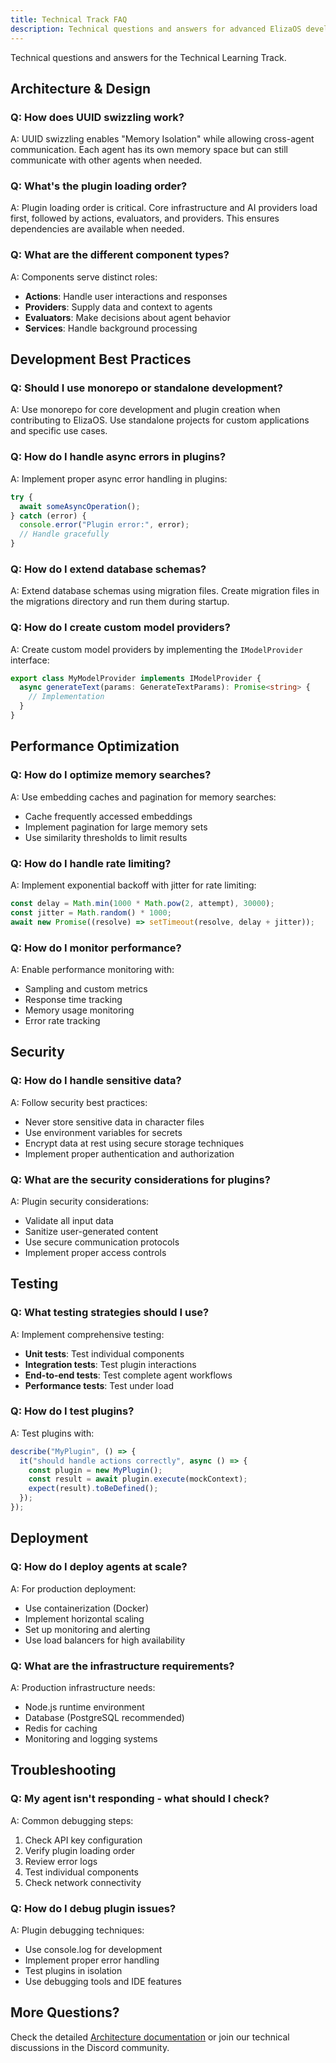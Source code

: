 ```yaml
---
title: Technical Track FAQ
description: Technical questions and answers for advanced ElizaOS development
---
```


Technical questions and answers for the Technical Learning Track.

## Architecture & Design

### Q: How does UUID swizzling work?

A: UUID swizzling enables "Memory Isolation" while allowing cross-agent communication. Each agent
has its own memory space but can still communicate with other agents when needed.

### Q: What's the plugin loading order?

A: Plugin loading order is critical. Core infrastructure and AI providers load first, followed by
actions, evaluators, and providers. This ensures dependencies are available when needed.

### Q: What are the different component types?

A: Components serve distinct roles:

- **Actions**: Handle user interactions and responses
- **Providers**: Supply data and context to agents
- **Evaluators**: Make decisions about agent behavior
- **Services**: Handle background processing

## Development Best Practices

### Q: Should I use monorepo or standalone development?

A: Use monorepo for core development and plugin creation when contributing to ElizaOS. Use
standalone projects for custom applications and specific use cases.

### Q: How do I handle async errors in plugins?

A: Implement proper async error handling in plugins:

```typescript
try {
  await someAsyncOperation();
} catch (error) {
  console.error("Plugin error:", error);
  // Handle gracefully
}
```

### Q: How do I extend database schemas?

A: Extend database schemas using migration files. Create migration files in the migrations directory
and run them during startup.

### Q: How do I create custom model providers?

A: Create custom model providers by implementing the `IModelProvider` interface:

```typescript
export class MyModelProvider implements IModelProvider {
  async generateText(params: GenerateTextParams): Promise<string> {
    // Implementation
  }
}
```

## Performance Optimization

### Q: How do I optimize memory searches?

A: Use embedding caches and pagination for memory searches:

- Cache frequently accessed embeddings
- Implement pagination for large memory sets
- Use similarity thresholds to limit results

### Q: How do I handle rate limiting?

A: Implement exponential backoff with jitter for rate limiting:

```typescript
const delay = Math.min(1000 * Math.pow(2, attempt), 30000);
const jitter = Math.random() * 1000;
await new Promise((resolve) => setTimeout(resolve, delay + jitter));
```

### Q: How do I monitor performance?

A: Enable performance monitoring with:

- Sampling and custom metrics
- Response time tracking
- Memory usage monitoring
- Error rate tracking

## Security

### Q: How do I handle sensitive data?

A: Follow security best practices:

- Never store sensitive data in character files
- Use environment variables for secrets
- Encrypt data at rest using secure storage techniques
- Implement proper authentication and authorization

### Q: What are the security considerations for plugins?

A: Plugin security considerations:

- Validate all input data
- Sanitize user-generated content
- Use secure communication protocols
- Implement proper access controls

## Testing

### Q: What testing strategies should I use?

A: Implement comprehensive testing:

- **Unit tests**: Test individual components
- **Integration tests**: Test plugin interactions
- **End-to-end tests**: Test complete agent workflows
- **Performance tests**: Test under load

### Q: How do I test plugins?

A: Test plugins with:

```typescript
describe("MyPlugin", () => {
  it("should handle actions correctly", async () => {
    const plugin = new MyPlugin();
    const result = await plugin.execute(mockContext);
    expect(result).toBeDefined();
  });
});
```

## Deployment

### Q: How do I deploy agents at scale?

A: For production deployment:

- Use containerization (Docker)
- Implement horizontal scaling
- Set up monitoring and alerting
- Use load balancers for high availability

### Q: What are the infrastructure requirements?

A: Production infrastructure needs:

- Node.js runtime environment
- Database (PostgreSQL recommended)
- Redis for caching
- Monitoring and logging systems

## Troubleshooting

### Q: My agent isn't responding - what should I check?

A: Common debugging steps:

1. Check API key configuration
2. Verify plugin loading order
3. Review error logs
4. Test individual components
5. Check network connectivity

### Q: How do I debug plugin issues?

A: Plugin debugging techniques:

- Use console.log for development
- Implement proper error handling
- Test plugins in isolation
- Use debugging tools and IDE features

## More Questions?

Check the detailed [Architecture documentation](../../core-concepts/architecture/) or join our
technical discussions in the Discord community.
